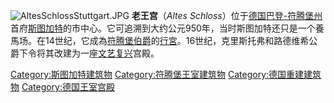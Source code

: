 [[Image:AltesSchlossStuttgart.JPG|thumb]]
'''老王宫'''（''Altes Schloss''）位于[[德国|德国]][[巴登-符腾堡州|巴登-符腾堡州]]首府[[斯图加特|斯图加特]]的市中心。它可追溯到大约公元950年，当时斯图加特还只是一个養馬场。在14世纪，它成為[[符腾堡伯爵|符腾堡伯爵]]的[[行宮|行宮]]。16世纪，克里斯托弗和路德维希公爵下令将其改建为一座[[文艺复兴|文艺复兴]]宫殿。

{{coord|48|46|38|N|9|10|45|E|region:DE-BW_type:landmark_source:dewiki|display=title}}

{{Authority control}}
[[Category:斯图加特建筑物|Category:斯图加特建筑物]]
[[Category:符腾堡王室建筑物|Category:符腾堡王室建筑物]]
[[Category:德国重建建筑物|Category:德国重建建筑物]]
[[Category:德国王室宫殿|Category:德国王室宫殿]]